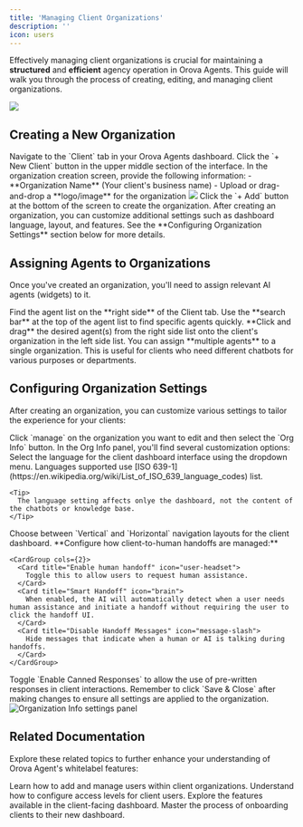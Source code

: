 ```yaml
---
title: 'Managing Client Organizations'
description: ''
icon: users
---
```


Effectively managing client organizations is crucial for maintaining a **structured** and **efficient** agency operation in Orova Agents. This guide will walk you through the process of creating, editing, and managing client organizations.

<Frame>
    <img src="/images/clients-ui.png" />
    </Frame>


## Creating a New Organization

<Steps>
  <Step title="Access Client Tab">
    Navigate to the `Client` tab in your Orova Agents dashboard.
    
  </Step>
  <Step title="Initiate Creation">
    Click the `+ New Client` button in the upper middle section of the interface.
  </Step>
  <Step title="Enter Details">
    In the organization creation screen, provide the following information:
    - **Organization Name** (Your client's business name)
    - Upload or drag-and-drop a **logo/image** for the organization
    <Frame>
    <img src="/images/create-new-org.png" />
    </Frame>
  </Step>
  <Step title="Finalize">
    Click the `+ Add` button at the bottom of the screen to create the organization.
  </Step>
</Steps>


<Tip>
  After creating an organization, you can customize additional settings such as dashboard language, layout, and features. See the **Configuring Organization Settings** section below for more details.
</Tip>

## Assigning Agents to Organizations

Once you've created an organization, you'll need to assign relevant AI agents (widgets) to it.

<Steps>
  <Step title="Locate Agents">
    Find the agent list on the **right side** of the Client tab.
  </Step>
  <Step title="Search (Optional)">
    Use the **search bar** at the top of the agent list to find specific agents quickly.
  </Step>
  <Step title="Drag and Drop">
    **Click and drag** the desired agent(s) from the right side list onto the client's organization in the left side list.
  </Step>
</Steps>

<Tip>
  You can assign **multiple agents** to a single organization. This is useful for clients who need different chatbots for various purposes or departments.
</Tip>


## Configuring Organization Settings

After creating an organization, you can customize various settings to tailor the experience for your clients:

<Steps>
  <Step title="Access Org Info">
    Click `manage` on the organization you want to edit and then select the `Org Info` button.
  </Step>
  <Step title="Adjust Settings">
    In the Org Info panel, you'll find several customization options:
  </Step>
</Steps>

<AccordionGroup>
  <Accordion title="Dashboard Language">
    Select the language for the client dashboard interface using the dropdown menu. Languages supported use [ISO 639-1](https://en.wikipedia.org/wiki/List_of_ISO_639_language_codes) list.
    
    <Tip>
      The language setting affects onlye the dashboard, not the content of the chatbots or knowledge base.
    </Tip>
  </Accordion>
  
  <Accordion title="Dashboard Layout">
    Choose between `Vertical` and `Horizontal` navigation layouts for the client dashboard.
    
  </Accordion>
  
  
  <Accordion title="Handoff Settings">
    **Configure how client-to-human handoffs are managed:**
    
    <CardGroup cols={2}>
      <Card title="Enable human handoff" icon="user-headset">
        Toggle this to allow users to request human assistance.
      </Card>
      <Card title="Smart Handoff" icon="brain">
        When enabled, the AI will automatically detect when a user needs human assistance and initiate a handoff without requiring the user to click the handoff UI.
      </Card>
      <Card title="Disable Handoff Messages" icon="message-slash">
        Hide messages that indicate when a human or AI is talking during handoffs.
      </Card>
    </CardGroup>
  </Accordion>
  
  <Accordion title="Canned Responses">
    Toggle `Enable Canned Responses` to allow the use of pre-written responses in client interactions.
  </Accordion>
</AccordionGroup>

<Note>
  Remember to click `Save & Close` after making changes to ensure all settings are applied to the organization.
</Note>

<img src="/images/org-info-settings.png" alt="Organization Info settings panel" />

## Related Documentation

Explore these related topics to further enhance your understanding of Orova Agent's whitelabel features:

<CardGroup cols={2}>
  <Card title="Creating Users" icon="user-plus" href="/whitelabeling/clients/creating-users">
    Learn how to add and manage users within client organizations.
  </Card>
  <Card title="Setting Permissions" icon="lock" href="/whitelabeling/clients/setting-permissions">
    Understand how to configure access levels for client users.
  </Card>
  <Card title="Client Dashboard Features" icon="gauge" href="/whitelabeling/clients/client-dashboard/features">
    Explore the features available in the client-facing dashboard.
  </Card>
  <Card title="Inviting Clients" icon="envelope" href="/whitelabeling/clients/inviting-clients">
    Master the process of onboarding clients to their new dashboard.
  </Card>
</CardGroup>